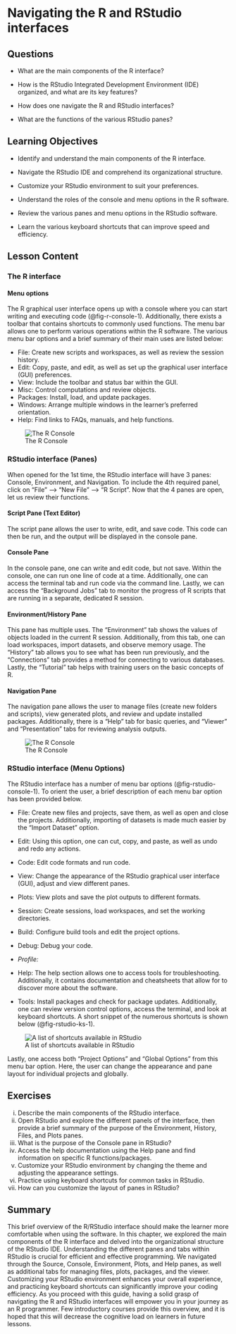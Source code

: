 # Navigating the R and RStudio interfaces {#sec-navigating}

## Questions

-   What are the main components of the R interface?

-   How is the RStudio Integrated Development Environment (IDE) organized, and what are its key features?

-   How does one navigate the R and RStudio interfaces?

-   What are the functions of the various RStudio panes?

## Learning Objectives

-   Identify and understand the main components of the R interface.

-   Navigate the RStudio IDE and comprehend its organizational structure.

-   Customize your RStudio environment to suit your preferences.

-   Understand the roles of the console and menu options in the R software.

-   Review the various panes and menu options in the RStudio software.

-   Learn the various keyboard shortcuts that can improve speed and efficiency.

## Lesson Content

### The R interface

#### Menu options

The R graphical user interface opens up with a console where you can start writing and executing code (@fig-r-console-1). Additionally, there exists a toolbar that contains shortcuts to commonly used functions. The menu bar allows one to perform various operations within the R software. The various menu bar options and a brief summary of their main uses are listed below:

-   File: Create new scripts and workspaces, as well as review the session history.
-   Edit: Copy, paste, and edit, as well as set up the graphical user interface (GUI) preferences.
-   View: Include the toolbar and status bar within the GUI.
-   Misc: Control computations and review objects.
-   Packages: Install, load, and update packages.
-   Windows: Arrange multiple windows in the learner’s preferred orientation.
-   Help: Find links to FAQs, manuals, and help functions.

![The R Console](images/navigating/r_console_1.png){#fig-r-console-1}

### RStudio interface (Panes)

When opened for the 1st time, the RStudio interface will have 3 panes: Console, Environment, and Navigation. To include the 4th required panel, click on “File” --\> “New File” --\> “R Script”. Now that the 4 panes are open, let us review their functions.

#### Script Pane (Text Editor)

The script pane allows the user to write, edit, and save code. This code can then be run, and the output will be displayed in the console pane.

#### Console Pane

In the console pane, one can write and edit code, but not save. Within the console, one can run one line of code at a time. Additionally, one can access the terminal tab and run code via the command line. Lastly, we can access the “Background Jobs” tab to monitor the progress of R scripts that are running in a separate, dedicated R session.

#### Environment/History Pane

This pane has multiple uses. The “Environment” tab shows the values of objects loaded in the current R session. Additionally, from this tab, one can load workspaces, import datasets, and observe memory usage. The “History” tab allows you to see what has been run previously, and the “Connections” tab provides a method for connecting to various databases. Lastly, the “Tutorial” tab helps with training users on the basic concepts of R.

#### Navigation Pane

The navigation pane allows the user to manage files (create new folders and scripts), view generated plots, and review and update installed packages. Additionally, there is a “Help” tab for basic queries, and “Viewer” and “Presentation” tabs for reviewing analysis outputs.

![The R Console](images/navigating/r_console_1.png)

### RStudio interface (Menu Options)

The RStudio interface has a number of menu bar options (@fig-rstudio-console-1). To orient the user, a brief description of each menu bar option has been provided below.

-   File: Create new files and projects, save them, as well as open and close the projects. Additionally, importing of datasets is made much easier by the “Import Dataset” option.

-   Edit: Using this option, one can cut, copy, and paste, as well as undo and redo any actions.

-   Code: Edit code formats and run code.

-   View: Change the appearance of the RStudio graphical user interface (GUI), adjust and view different panes.

-   Plots: View plots and save the plot outputs to different formats.

-   Session: Create sessions, load workspaces, and set the working directories.

-   Build: Configure build tools and edit the project options.

-   Debug: Debug your code.

-   *Profile:*

-   Help: The help section allows one to access tools for troubleshooting. Additionally, it contains documentation and cheatsheets that allow for to discover more about the software.

-   Tools: Install packages and check for package updates. Additionally, one can review version control options, access the terminal, and look at keyboard shortcuts. A short snippet of the numerous shortcuts is shown below (@fig-rstudio-ks-1).

![A list of shortcuts available in RStudio](images/navigating/rstudio_ks_1.png){#fig-rstudio-ks-1}

Lastly, one access both “Project Options” and “Global Options” from this menu bar option. Here, the user can change the appearance and pane layout for individual projects and globally.

## Exercises

i.  Describe the main components of the RStudio interface.
ii. Open RStudio and explore the different panels of the interface, then provide a brief summary of the purpose of the Environment, History, Files, and Plots panes.
iii. What is the purpose of the Console pane in RStudio?
iv. Access the help documentation using the Help pane and find information on specific R functions/packages.
v.  Customize your RStudio environment by changing the theme and adjusting the appearance settings.
vi. Practice using keyboard shortcuts for common tasks in RStudio.
vii. How can you customize the layout of panes in RStudio?

## Summary

This brief overview of the R/RStudio interface should make the learner more comfortable when using the software. In this chapter, we explored the main components of the R interface and delved into the organizational structure of the RStudio IDE. Understanding the different panes and tabs within RStudio is crucial for efficient and effective programming. We navigated through the Source, Console, Environment, Plots, and Help panes, as well as additional tabs for managing files, plots, packages, and the viewer. Customizing your RStudio environment enhances your overall experience, and practicing keyboard shortcuts can significantly improve your coding efficiency. As you proceed with this guide, having a solid grasp of navigating the R and RStudio interfaces will empower you in your journey as an R programmer. Few introductory courses provide this overview, and it is hoped that this will decrease the cognitive load on learners in future lessons.
